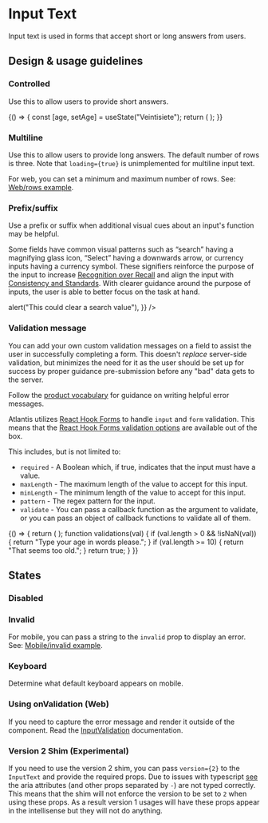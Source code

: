 
<Meta title="Components/Forms and Inputs/InputText" component={InputText} />

# Input Text

Input text is used in forms that accept short or long answers from users.

## Design & usage guidelines

### Controlled

Use this to allow users to provide short answers.

<Canvas>
  <Story name="Controlled">
    {() => {
      const [age, setAge] = useState("Veintisiete");
      return (
        <InputText
          value={age}
          onChange={setAge}
          name="age"
          placeholder="Age in words"
        />
      );
    }}
  </Story>
</Canvas>

### Multiline

Use this to allow users to provide long answers. The default number of rows is
three. Note that `loading={true}` is unimplemented for multiline input text.

For web, you can set a minimum and maximum number of rows. See:
[Web/rows example](../?path=/story/components-forms-and-inputs-inputtext-web--multiline).

<Canvas>
  <Story name="Multiline">
    <InputText
      multiline={true}
      placeholder="Describe your age"
      name="describeAge"
    />
  </Story>
</Canvas>

### Prefix/suffix

Use a prefix or suffix when additional visual cues about an input's function may
be helpful.

Some fields have common visual patterns such as “search” having a magnifying
glass icon, “Select” having a downwards arrow, or currency inputs having a
currency symbol. These signifiers reinforce the purpose of the input to increase
[Recognition over Recall](https://www.nngroup.com/articles/ten-usability-heuristics/)
and align the input with
[Consistency and Standards](https://www.nngroup.com/articles/ten-usability-heuristics/).
With clearer guidance around the purpose of inputs, the user is able to better
focus on the task at hand.

<Canvas>
  <Content>
    <InputText
      defaultValue="1,000,000"
      placeholder="Invoice Total"
      prefix={{ label: "$", icon: "invoice" }}
      suffix={{ label: ".00" }}
    />
    <InputText
      placeholder="Search"
      prefix={{ icon: "search" }}
      suffix={{
        icon: "cross",
        ariaLabel: "clear search",
        onClick: () => alert("This could clear a search value"),
      }}
    />
  </Content>
</Canvas>

### Validation message

You can add your own custom validation messages on a field to assist the user in
successfully completing a form. This doesn't _replace_ server-side validation,
but minimizes the need for it as the user should be set up for success by proper
guidance pre-submission before any "bad" data gets to the server.

Follow the
[product vocabulary](../?path=/docs/content-product-vocabulary--docs#general-phrasing)
for guidance on writing helpful error messages.

Atlantis utilizes [React Hook Forms](https://react-hook-form.com/) to handle
`input` and `form` validation. This means that the
[React Hook Forms validation options](https://react-hook-form.com/api#register)
are available out of the box.

This includes, but is not limited to:

- `required` - A Boolean which, if true, indicates that the input must have a
  value.
- `maxLength` - The maximum length of the value to accept for this input.
- `minLength` - The minimum length of the value to accept for this input.
- `pattern` - The regex pattern for the input.
- `validate` - You can pass a callback function as the argument to validate, or
  you can pass an object of callback functions to validate all of them.

<Canvas>
  <Story name="Validation">
    {() => {
      return (
        <InputText
          placeholder="What's your age"
          name="age"
          validations={{
            required: {
              value: true,
              message: "You have to tell us your age",
            },
            validate: validations,
          }}
        />
      );
      function validations(val) {
        if (val.length > 0 && !isNaN(val)) {
          return "Type your age in words please.";
        }
        if (val.length >= 10) {
          return "That seems too old.";
        }
        return true;
      }
    }}
  </Story>
</Canvas>

## States

### Disabled

<Canvas>
  <Story name="disabled">
    <InputText
      placeholder="Credit card"
      value="**** **** **** 1234"
      disabled={true}
    />
  </Story>
</Canvas>

### Invalid

For mobile, you can pass a string to the `invalid` prop to display an error.
See:
[Mobile/invalid example](../?path=/story/components-forms-and-inputs-inputtext-mobile--invalid).

<Canvas>
  <InputText placeholder="Email" value="atlantis" invalid={true} />
</Canvas>

### Keyboard

Determine what default keyboard appears on mobile.

<Canvas>
  <InputText placeholder="Describe your age" keyboard="numeric" />
</Canvas>

### Using onValidation (Web)

If you need to capture the error message and render it outside of the component.
Read the
[InputValidation](../?path=/docs/components-forms-and-inputs-inputvalidation--docs)
documentation.

### Version 2 Shim (Experimental)

If you need to use the version 2 shim, you can pass `version={2}` to the
`InputText` and provide the required props. Due to issues with typescript
[see](https://github.com/microsoft/TypeScript/issues/32447) the aria attributes
(and other props separated by `-`) are not typed correctly. This means that the
shim will not enforce the version to be set to `2` when using these props. As a
result version 1 usages will have these props appear in the intellisense but
they will not do anything.
